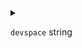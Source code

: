 
<details>
<summary>

`devspace`  <span class="config-field-type">string</span> 

</summary>

DevSpace specifies the DevSpace version constraint that is needed to use this config

</details>
